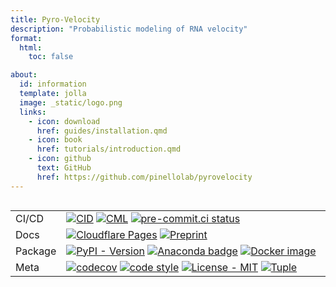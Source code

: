 ```yaml
---
title: Pyro-Velocity
description: "Probabilistic modeling of RNA velocity"
format:
  html:
    toc: false

about:
  id: information
  template: jolla
  image: _static/logo.png
  links: 
    - icon: download
      href: guides/installation.qmd
    - icon: book
      href: tutorials/introduction.qmd
    - icon: github
      text: GitHub
      href: https://github.com/pinellolab/pyrovelocity
---
```


::: {#information}
:::

<div style="margin-left: auto; margin-right: auto; max-width: 560px; overflow-x: auto;">

|         |                                                                                                                                                                        |
| ------- | ---------------------------------------------------------------------------------------------------------------------------------------------------------------------- |
| CI/CD   | [![CID][cid-badge]][cid-link] [![CML][cml-badge]][cml-link] [![pre-commit.ci status][precommit-badge]][precommit-link]                                                 |
| Docs    | [![Cloudflare Pages][cloudflare-badge]][cloudflare-link] [![Preprint][preprint-badge]][preprint-link]                 |
| Package | [![PyPI - Version][pypi-badge]][pypi-link] [![Anaconda badge][anaconda-badge]][anaconda-link] [![Docker image][docker-badge]][docker-link]                             |
| Meta    | [![codecov][codecov-badge]][codecov-link] [![code style][black-badge]][black-link] [![License - MIT][license-badge]][license-link] [![Tuple][tuple-badge]][tuple-link] |

[cid-badge]: https://github.com/pinellolab/pyrovelocity/actions/workflows/cid.yaml/badge.svg?branch=master
[cid-link]: https://github.com/pinellolab/pyrovelocity/actions/workflows/cid.yaml
[cml-badge]: https://github.com/pinellolab/pyrovelocity/actions/workflows/cml.yml/badge.svg
[cml-link]: https://github.com/pinellolab/pyrovelocity/actions/workflows/cml.yml
[precommit-badge]: https://results.pre-commit.ci/badge/github/pinellolab/pyrovelocity/main.svg
[precommit-link]: https://results.pre-commit.ci/latest/github/pinellolab/pyrovelocity/master
[cloudflare-badge]: https://img.shields.io/badge/Docs-pages-F38020?style=flat&logo=cloudflare&labelColor=black
[cloudflare-link]: https://docs.pyrovelocity.net
[preprint-badge]: https://img.shields.io/badge/doi-10.1101/2022.09.12.507691v2-B31B1B
[preprint-link]: https://doi.org/10.1101/2022.09.12.507691
[pypi-badge]: https://img.shields.io/pypi/v/pyrovelocity.svg?logo=pypi&label=PyPI&logoColor=gold
[pypi-link]: https://pypi.org/project/pyrovelocity/
[anaconda-badge]: https://anaconda.org/conda-forge/pyrovelocity/badges/version.svg
[anaconda-link]: https://anaconda.org/conda-forge/pyrovelocity
[docker-badge]: https://img.shields.io/badge/docker-image-blue?logo=docker
[docker-link]: https://github.com/pinellolab/pyrovelocity/pkgs/container/pyrovelocity
[codecov-badge]: https://codecov.io/gh/pinellolab/pyrovelocity/branch/main/graph/badge.svg
[codecov-link]: https://codecov.io/gh/pinellolab/pyrovelocity
[black-badge]: https://img.shields.io/badge/code%20style-black-000000.svg
[black-link]: https://github.com/psf/black
[license-badge]: https://img.shields.io/badge/license-AGPL%203-purple
[license-link]: https://spdx.org/licenses/
[tuple-badge]: https://img.shields.io/badge/Tuple%20❤️%20OSS-5A67D8?logo=tuple
[tuple-link]: https://tuple.app/github-badge

</div>
